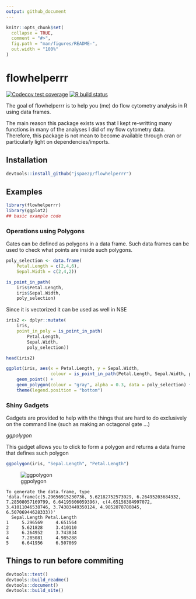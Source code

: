 ```yaml
---
output: github_document
---
```


<!-- README.md is generated from README.Rmd. Please edit that file -->

```r
knitr::opts_chunk$set(
  collapse = TRUE,
  comment = "#>",
  fig.path = "man/figures/README-",
  out.width = "100%"
)
```

# flowhelperrr

<!-- badges: start -->
[![Codecov test coverage](https://codecov.io/gh/jspaezp/flowhelperrr/branch/master/graph/badge.svg)](https://codecov.io/gh/jspaezp/flowhelperrr?branch=master)
[![R build status](https://github.com/jspaezp/flowhelperrr/workflows/R-CMD-check/badge.svg)](https://github.com/jspaezp/flowhelperrr/actions)
<!-- badges: end -->

The goal of flowhelperrr is to help you (me) do flow cytometry analysis in
R using data frames.

The main reason this package exists was that I kept re-writting many functions
in many of the analyses I did of my flow cytometry data. Therefore, this package
is not mean to become available through cran or particularly light on 
dependencies/imports.

## Installation

``` r
devtools::install_github("jspaezp/flowhelperrr")
```

## Examples


```r
library(flowhelperrr)
library(ggplot2)
## basic example code
```

### Operations using Polygons

Gates can be defined as polygons in a data frame. Such data frames can be used
to check what points are inside such polygons.

```r
poly_selection <- data.frame(
    Petal.Length = c(2,4,6),
    Sepal.Width = c(2,4,2))

is_point_in_path(
    iris$Petal.Length,
    iris$Sepal.Width,
    poly_selection)
```

Since it is vectorized it can be used as well in NSE

```r
iris2 <- dplyr::mutate(
    iris,
    point_in_poly = is_point_in_path(
        Petal.Length,
        Sepal.Width,
        poly_selection))

head(iris2)
```


```r
ggplot(iris, aes(x = Petal.Length, y = Sepal.Width,
                 colour = is_point_in_path(Petal.Length, Sepal.Width, poly_selection))) +
    geom_point() +
    geom_polygon(colour = "gray", alpha = 0.3, data = poly_selection) +
    theme(legend.position = "bottom")
```

### Shiny Gadgets

Gadgets are provided to help with the things that are hard to do exclusively
on the command line (such as making an octagonal gate ...)

*ggpolygon*

This gadget allows you to click to form a polygon and returns a data frame
that defines such polygon

```r
ggpolygon(iris, "Sepal.Length", "Petal.Length")
```

![ggpolygon](man/figures/ggpolygon.png)

    To generate the data.frame, type 
    'data.frame(c(5.29656915230736, 5.62182752573929, 6.26495203684332, 7.28508057169799, 6.64195606059396), c(4.65156384997072, 3.41011046538746, 3.74383449350124, 4.9852878780845, 6.50706944628333))'
      Sepal.Length Petal.Length
    1     5.296569     4.651564
    2     5.621828     3.410110
    3     6.264952     3.743834
    4     7.285081     4.985288
    5     6.641956     6.507069

## Things to run before commiting

```r
devtools::test()
devtools::build_readme()
devtools::document()
devtools::build_site()
```

